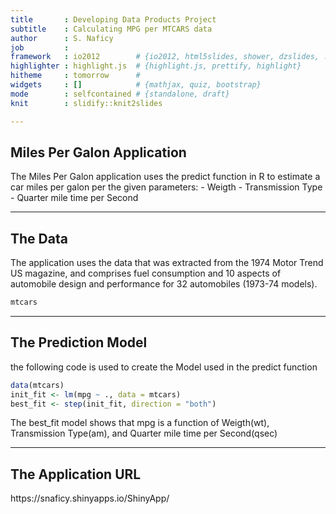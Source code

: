 ---
title       : Developing Data Products Project
subtitle    : Calculating MPG per MTCARS data
author      : S. Naficy
job         : 
framework   : io2012        # {io2012, html5slides, shower, dzslides, ...}
highlighter : highlight.js  # {highlight.js, prettify, highlight}
hitheme     : tomorrow      # 
widgets     : []            # {mathjax, quiz, bootstrap}
mode        : selfcontained # {standalone, draft}
knit        : slidify::knit2slides

---




## Miles Per Galon Application

The Miles Per Galon application uses the predict function in R to estimate a car miles per galon per the given parameters:
- Weigth
- Transmission Type
- Quarter mile time per Second

---

## The Data
The application uses the data that was extracted from the 1974 Motor Trend US magazine, and comprises fuel consumption and 10 aspects of automobile design and performance for 32 automobiles (1973-74 models).

```{r}
mtcars

```

---

## The Prediction Model 
the following code is used to create the Model used in the predict function

```{r,results='hide'}
data(mtcars)
init_fit <- lm(mpg ~ ., data = mtcars)
best_fit <- step(init_fit, direction = "both")


```



The best_fit model shows that mpg is a function of Weigth(wt), Transmission Type(am), and Quarter mile time per Second(qsec)





---

## The Application URL

https://snaficy.shinyapps.io/ShinyApp/














